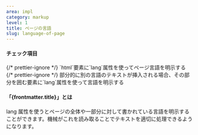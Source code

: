 ```yaml
---
area: impl
category: markup
level: 1
title: ページの言語
slug: language-of-page
---
```



#### チェック項目

<Checkpoint>
  {/* prettier-ignore */}
  <span slot="title">`html`要素に`lang`属性を使ってページ言語を明示する</span>
</Checkpoint>

<Checkpoint>
  {/* prettier-ignore */}
  <span slot="title">部分的に別の言語のテキストが挿入される場合、その部分を囲む要素に`lang`属性を使って言語を明示する</span>
</Checkpoint>

#### 「{frontmatter.title}」とは

lang 属性を使うとページの全体や一部分に対して書かれている言語を明示することができます。機械がこれを読み取ることでテキストを適切に処理できるようになります。
